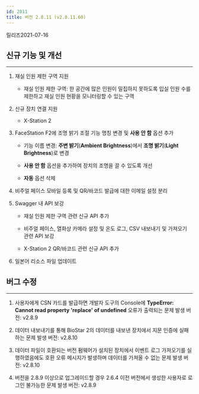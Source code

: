 ```yaml
---
id: 2811
title: 버전 2.8.11 (v2.8.11.60)
---
```


릴리즈<Separator/>2021-07-16

## 신규 기능 및 개선

---

1. 재실 인원 제한 구역 지원

    * 재실 인원 제한 구역: 한 공간에 많은 인원이 밀집하지 못하도록 입실 인원 수를 제한하고 재실 인원 현황을 모니터링할 수 있는 구역

1. 신규 장치 연결 지원

    * X-Station 2

1. FaceStation F2에 조명 밝기 조절 기능 명칭 변경 및 **사용 안 함** 옵션 추가

    * 기능 이름 변경: **주변 밝기**(**Ambient Brightness**)에서 **조명 밝기**(**Light Brightness**)로 변경

    * **사용 안 함** 옵션을 추가하여 장치의 조명을 끌 수 있도록 개선

    * **자동** 옵션 삭제
  
1. 비주얼 페이스 모바일 등록 및 QR/바코드 발급에 대한 이메일 설정 분리

1. Swagger 내 API 보강

    * 재실 인원 제한 구역 관련 신규 API 추가

    * 비주얼 페이스, 열화상 카메라 설정 및 온도 로그, CSV 내보내기 및 가져오기 관련 API 보강

    * X-Station 2 QR/바코드 관련 신규 API 추가

1. 일본어 리소스 파일 업데이트

## 버그 수정

---

<BugLists>

1. 사용자에게 CSN 카드를 발급하면 개발자 도구의 Console에 **TypeError: Cannot read property 'replace' of undefined** 오류가 출력되는 문제 <Badge>발생 버전: v2.8.9</Badge>

1. 데이터 내보내기를 통해 BioStar 2의 데이터를 내보낸 장치에서 지문 인증에 실패하는 문제 <Badge>발생 버전: v2.8.10</Badge>

1. 데이터 파일이 호환되는 버전 펌웨어가 설치된 장치에서 이벤트 로그 가져오기를 실행하였음에도 호환 오류 메시지가 발생하며 데이터를 가져올 수 없는 문제 <Badge>발생 버전: v2.8.10</Badge>

1. 버전을 2.8.9 이상으로 업그레이드할 경우 2.6.4 이전 버전에서 생성한 사용자로 로그인 불가능한 문제 <Badge>발생 버전: v2.8.9</Badge>

</BugLists>